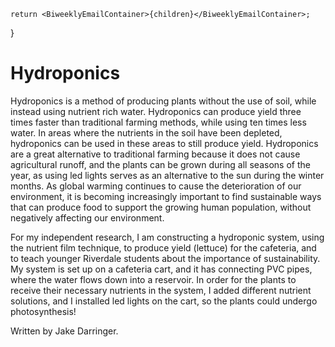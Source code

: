 	return <BiweeklyEmailContainer>{children}</BiweeklyEmailContainer>;
}

# Hydroponics

Hydroponics is a method of producing plants without the use of soil, while instead using nutrient rich water. Hydroponics can produce yield three times faster than traditional farming methods, while using ten times less water. In areas where the nutrients in the soil have been depleted, hydroponics can be used in these areas to still produce yield. Hydroponics are a great alternative to traditional farming because it does not cause agricultural runoff, and the plants can be grown during all seasons of the year, as using led lights serves as an alternative to the sun during the winter months. As global warming continues to cause the deterioration of our environment, it is becoming increasingly important to find sustainable ways that can produce food to support the growing human population, without negatively affecting our environment.


For my independent research, I am constructing a hydroponic system, using the nutrient film technique, to produce yield (lettuce) for the cafeteria, and to teach younger Riverdale students about the importance of sustainability. My system is set up on a cafeteria cart, and it has connecting PVC pipes, where the water flows down into a reservoir. In order for the plants to receive their necessary nutrients in the system, I added different nutrient solutions, and I installed led lights on the cart, so the plants could undergo photosynthesis! 



Written by Jake Darringer.

